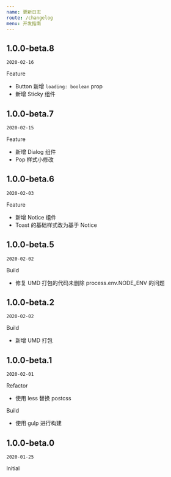 ```yaml
---
name: 更新日志
route: /changelog
menu: 开发指南
---
```


## 1.0.0-beta.8

`2020-02-16`

Feature

- Button 新增 `loading: boolean` prop
- 新增 Sticky 组件

## 1.0.0-beta.7

`2020-02-15`

Feature

- 新增 Dialog 组件
- Pop 样式小修改

## 1.0.0-beta.6

`2020-02-03`

Feature

- 新增 Notice 组件
- Toast 的基础样式改为基于 Notice

## 1.0.0-beta.5

`2020-02-02`

Build

- 修复 UMD 打包的代码未删除 process.env.NODE_ENV 的问题

## 1.0.0-beta.2

`2020-02-02`

Build

- 新增 UMD 打包

## 1.0.0-beta.1

`2020-02-01`

Refactor

- 使用 less 替换 postcss

Build

- 使用 gulp 进行构建

## 1.0.0-beta.0

`2020-01-25`

Initial
